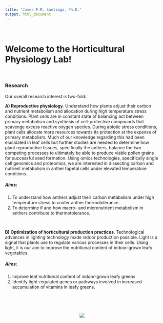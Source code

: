```yaml
---
title: "James P.M. Santiago, Ph.D."
output: html_document
---
```


<style type="text/css">
.title {
  display: none;
}

#getting-started img {
  margin-right: 100px;
}

</style>

<div class="row" style="padding-top: 20px;">
<div class="col-sm-50">

# **Welcome to the Horticultural Physiology Lab!** 

<br>

### **Research**
Our overall research interest is two-fold:

**A) Reproductive physiology**. Understand how plants adjust their carbon and nutrient metabolism and allocation during high temperature stress conditions. Plant cells are in constant state of balancing act between primary metabolism and synthesis of cell-protective compounds that scavenge excess reactive oxygen species. During abiotic stress conditions, plant cells allocate more resources towards its protection at the expense of primary metabolism. Much of our knowledge regarding this had been elucidated in leaf cells but further studies are needed to determine how plant reproductive tissues, specifically the anthers, balance the two competing processes to ultimately be able to produce viable pollen grains for successful seed formation. Using omics technologies, specifically single cell genomics and proteomics, we are interested in dissecting carbon and nutrient metabolism in anther tapetal cells under elevated temperature conditions.

##### **Aims:**<br>
1) To understand how anthers adjust their carbon metabolism under high temperature stress to confer anther thermotolerance. <br>
2) To determine if and how macro- and micronutrient metabolism in anthers contribute to thermotolerance.

<br>

**B) Optimization of horticultural production practices**. Technological advances in lighting technology made indoor production possible. Light is a signal that plants use to regulate various processes in their cells. Using light, it is our aim to improve the nutritional content of indoor-grown leafy vegetables.

##### **Aims:** <br>
1) Improve leaf nutritional content of indoor-grown leafy greens. <br>
2) Identify light-regulated genes or pathways involved in increased accumulation of vitamins in leafy greens. <br>

<br>

<br>

<div style="text-align:center;">
![](images/Banner2.png)
</div>
